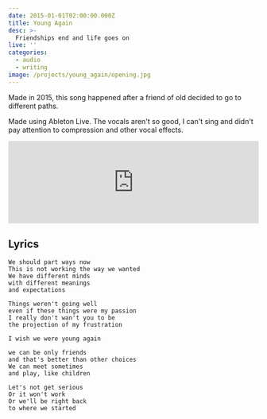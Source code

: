 ```yaml
---
date: 2015-01-01T02:00:00.000Z
title: Young Again
desc: >-
  Friendships end and life goes on
live: ''
categories:
  - audio
  - writing
image: /projects/young_again/opening.jpg
---
```


Made in 2015, this song happened after a friend of old decided to go to different paths.

Made using Ableton Live. The vocals aren't so good, I can't sing and didn't pay attention to compression and other vocal effects.

<iframe
  width="100%"
  height="166"
  scrolling="no"
  frameborder="no"
  allow="autoplay"
  src="https://w.soundcloud.com/player/?url=https%3A//api.soundcloud.com/tracks/178772836&color=%23000000&auto_play=false&hide_related=false&show_comments=true&show_user=true&show_reposts=false&show_teaser=true"
></iframe>

## Lyrics

    We should part ways now
    This is not working the way we wanted
    We have different minds
    with different meanings
    and expectations

    Things weren't going well
    even if these things were my passion
    I really don't wan't you to be
    the projection of my frustration

    I wish we were young again

    we can be only friends
    and that's better than other choices
    We can meet sometimes
    and play, like children

    Let's not get serious
    Or it won't work
    Or we'll be right back
    to where we started
